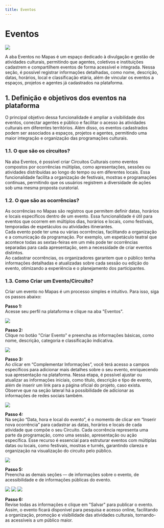```yaml
---
title: Eventos
---
```


# Eventos

![](./img/05_events/05_eventos_icon.jpg)

A aba Eventos no Mapas é um espaço dedicado à divulgação e gestão de atividades culturais, permitindo que agentes, coletivos e instituições cadastrem e compartilhem eventos de forma acessível e integrada. Nessa seção, é possível registrar informações detalhadas, como nome, descrição, datas, horários, local e classificação etária, além de vincular os eventos a espaços, projetos e agentes já cadastrados na plataforma.



## 1. Definição e objetivos dos eventos na plataforma

O principal objetivo dessa funcionalidade é ampliar a visibilidade dos eventos, conectar agentes e público e facilitar o acesso às atividades culturais em diferentes territórios. Além disso, os eventos cadastrados podem ser associados a espaços, projetos e agentes, permitindo uma maior integração e organização das programações culturais.

### 1.1. O que são os circuitos?

Na aba Eventos, é possível criar Circuitos Culturais como eventos compostos por ocorrências múltiplas, como apresentações, sessões ou atividades distribuídas ao longo do tempo ou em diferentes locais. Essa funcionalidade facilita a organização de festivais, mostras e programações contínuas, permitindo que os usuários registrem a diversidade de ações sob uma mesma proposta curatorial.

### 1.2. O que são as ocorrências?

As ocorrências no Mapas são registros que permitem definir datas, horários e locais específicos dentro de um evento. Essa funcionalidade é útil para eventos que ocorrem em múltiplos dias, horários e locais, como festivais, temporadas de espetáculos ou atividades itinerantes.  
Cada evento pode ter uma ou várias ocorrências, facilitando a organização e a comunicação da programação. Por exemplo, um espetáculo teatral que acontece todas as sextas-feiras em um mês pode ter ocorrências separadas para cada apresentação, sem a necessidade de criar eventos distintos.  
Ao cadastrar ocorrências, os organizadores garantem que o público tenha informações detalhadas e atualizadas sobre cada sessão ou edição do evento, otimizando a experiência e o planejamento dos participantes.

### 1.3. Como Criar um Evento/Circuito?

Criar um evento no Mapas é um processo simples e intuitivo. Para isso, siga os passos abaixo:

**Passo 1:**  
Acesse seu perfil na plataforma e clique na aba "Eventos".

![](./img/05_events/05_01_03_01_criar_evento.jpg)

**Passo 2:**  
Clique no botão "Criar Evento" e preencha as informações básicas, como nome, descrição, categoria e classificação indicativa.

![](./img/05_events/05_01_03_02_criar_em_rascunho.jpg)

**Passo 3:**  
Ao clicar em “Complementar Informações”, você terá acesso a campos específicos para adicionar mais detalhes sobre o seu evento, enriquecendo sua apresentação na plataforma. Nessa etapa, é possível ajustar ou atualizar as informações iniciais, como título, descrição e tipo de evento, além de inserir um link para a página oficial do projeto, caso exista. Observe que na seção lateral há a possibilidade de adicionar as informações de redes sociais também.

![](./img/05_events/05_01_03_02_completar_informacoes.jpg)

**Passo 4:**  
Na seção “Data, hora e local do evento”, é o momento de clicar em “Inserir nova ocorrência” para cadastrar as datas, horários e locais de cada atividade que compõe o seu Circuito. Cada ocorrência representa uma parte da programação, como uma sessão, apresentação ou ação específica. Esse recurso é essencial para estruturar eventos com múltiplas datas ou locais, como festivais, mostras e turnês, garantindo clareza e organização na visualização do circuito pelo público.

![](./img/05_events/05_01_03_03_informacoes.jpg)

**Passo 5:**  
Preencha as demais seções — de informações sobre o evento, de acessibilidade e de informações públicas do evento.

![](./img/05_events/05_01_03_05_sobre_o_evento.jpg)
![](./img/05_events/05_01_03_05_acessibilidade.jpg)
![](./img/05_events/05_01_03_05_informacoes_publicas.jpg)

**Passo 6:**  
Revise todas as informações e clique em "Salvar" para publicar o evento. Assim, o evento ficará disponível para pesquisa e acesso online, facilitando a organização, promoção e visibilidade das atividades culturais, tornando-as acessíveis a um público maior.
